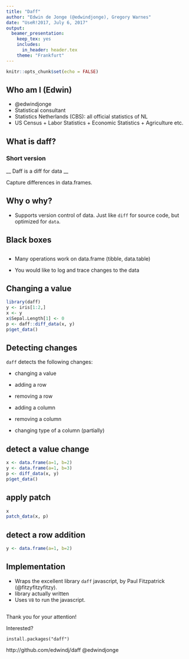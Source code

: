 ```yaml
---
title: "Daff"
author: "Edwin de Jonge (@edwindjonge), Gregory Warnes"
date: "UseR!2017, July 6, 2017"
output:
  beamer_presentation:
    keep_tex: yes
    includes:
      in_header: header.tex
    theme: "Frankfurt"
---
```


```r
knitr::opts_chunk$set(echo = FALSE)
```

## Who am I (Edwin)

- @edwindjonge
- Statistical consultant
- Statistics Netherlands (CBS): all official statistics of NL
- US Census + Labor Statistics + Economic Statistics + Agriculture etc.


## What is daff?

### Short version

__ Daff is a diff for data __

Capture differences in data.frames.

## Why o why?

- Supports version control of data. Just like `diff` for source code, but optimized
for `data`.
 
## Black boxes

\begin{picture}(200,200)
  \put(0,0){\includegraphics[height=0.7\textheight]{fig/blackbox}}
\end{picture}

## 

- Many operations work on data.frame (tibble, data.table)

- You would like to log and trace changes to the data

## Changing a value

```r
library(daff)
y <- iris[1:2,]
x <- y
x$Sepal.Length[1] <- 0
p <- daff::diff_data(x, y)
p$get_data()
```
## Detecting changes

`daff` detects the following changes:

- changing a value

- adding a row

- removing a row

- adding a column

- removing a column

- changing type of a column (partially)

## detect a value change

```r
x <- data.frame(a=1, b=2)
y <- data.frame(a=1, b=3)
p <- diff_data(x, y)
p$get_data()
```
## apply patch

```r
x
patch_data(x, p)
```


## detect a row addition

```r
y <- data.frame(a=1, b=2)

```


## Implementation

- Wraps the excellent library `daff` javascript, by Paul Fitzpatrick (@fitzyfitzyfitzy).
- library actually written 
- Uses `V8` to run the javascript.

## 

Thank you for your attention!

Interested?

`install.packages("daff")`

http://github.com/edwindj/daff
@edwindjonge
